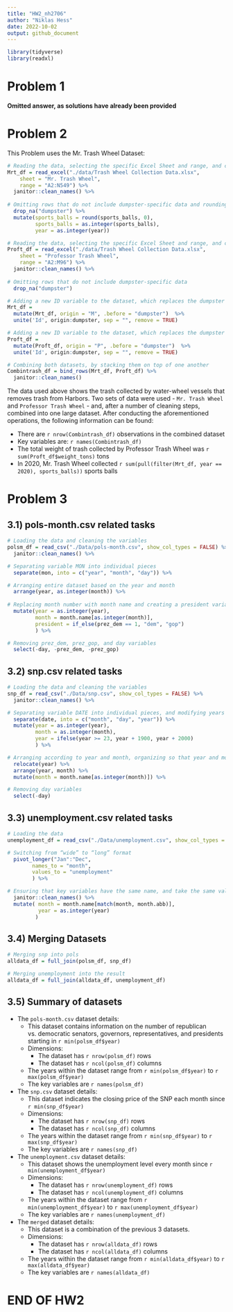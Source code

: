 ```yaml
---
title: "HW2_nh2706"
author: "Niklas Hess"
date: 2022-10-02
output: github_document
---
```


```r
library(tidyverse)
library(readxl)
```

# Problem 1

**Omitted answer, as solutions have already been provided**

# Problem 2

This Problem uses the Mr. Trash Wheel Dataset:

```r
# Reading the data, selecting the specific Excel Sheet and range, and cleaning the names
Mrt_df = read_excel("./data/Trash Wheel Collection Data.xlsx",
    sheet = "Mr. Trash Wheel",
    range = "A2:N549") %>% 
  janitor::clean_names() %>% 
  
# Omitting rows that do not include dumpster-specific data and rounding the number of sports balls to the nearest integer
  drop_na("dumpster") %>% 
  mutate(sports_balls = round(sports_balls, 0),
         sports_balls = as.integer(sports_balls),
         year = as.integer(year))
```

```r
# Reading the data, selecting the specific Excel Sheet and range, and cleaning the names
Proft_df = read_excel("./data/Trash Wheel Collection Data.xlsx",
    sheet = "Professor Trash Wheel",
    range = "A2:M96") %>%  
  janitor::clean_names() %>% 
  
# Omitting rows that do not include dumpster-specific data
  drop_na("dumpster")
```


```r
# Adding a new ID variable to the dataset, which replaces the dumpster variable
Mrt_df =
  mutate(Mrt_df, origin = "M", .before = "dumpster")  %>% 
  unite('Id', origin:dumpster, sep = "", remove = TRUE)

# Adding a new ID variable to the dataset, which replaces the dumpster variable
Proft_df =
  mutate(Proft_df, origin = "P", .before = "dumpster")  %>% 
  unite('Id', origin:dumpster, sep = "", remove = TRUE)

# Combining both datasets, by stacking them on top of one another
Combintrash_df = bind_rows(Mrt_df, Proft_df) %>% 
  janitor::clean_names()
```

The data used above shows the trash collected by water-wheel vessels that removes trash from Harbors. Two sets of data were used - `Mr. Trash Wheel` and `Professor Trash Wheel` - and, after a number of cleaning steps, combined into one large dataset. After conducting the aforementioned operations, the following information can be found:

-   There are `r nrow(Combintrash_df)` observations in the combined dataset
-   Key variables are: `r names(Combintrash_df)`
-   The total weight of trash collected by Professor Trash Wheel was `r sum(Proft_df$weight_tons)` tons
-   In 2020, Mr. Trash Wheel collected `r sum(pull(filter(Mrt_df, year == 2020), sports_balls))` sports balls

# Problem 3

## 3.1) pols-month.csv related tasks

```r
# Loading the data and cleaning the variables
polsm_df = read_csv("./Data/pols-month.csv", show_col_types = FALSE) %>%
  janitor::clean_names() %>%

# Separating variable MON into individual pieces
  separate(mon, into = c("year", "month", "day")) %>%

# Arranging entire dataset based on the year and month
  arrange(year, as.integer(month)) %>%
  
# Replacing month number with month name and creating a president variable taking values gop and dem
  mutate(year = as.integer(year),
         month = month.name[as.integer(month)],
         president = if_else(prez_dem == 1, "dem", "gop")
         ) %>%

# Removing prez_dem, prez_gop, and day variables
  select(-day, -prez_dem, -prez_gop)
```

## 3.2) snp.csv related tasks

```r
# Loading the data and cleaning the variables
snp_df = read_csv("./Data/snp.csv", show_col_types = FALSE) %>%
  janitor::clean_names() %>%

# Separating variable DATE into individual pieces, and modifying years to show long version
  separate(date, into = c("month", "day", "year")) %>%
  mutate(year = as.integer(year),
         month = as.integer(month),
         year = ifelse(year >= 23, year + 1900, year + 2000)
         ) %>%

# Arranging according to year and month, organizing so that year and month are the leading columns, and converting month to long-format
  relocate(year) %>%
  arrange(year, month) %>%
  mutate(month = month.name[as.integer(month)]) %>%

# Removing day variables
  select(-day)
```

## 3.3) unemployment.csv related tasks

```r
# Loading the data
unemployment_df = read_csv("./Data/unemployment.csv", show_col_types = FALSE) %>%

# Switching from “wide” to “long” format
  pivot_longer("Jan":"Dec",
        names_to = "month",
        values_to = "unemployment"
        ) %>%

# Ensuring that key variables have the same name, and take the same values
  janitor::clean_names() %>%
  mutate( month = month.name[match(month, month.abb)],
          year = as.integer(year)
         )
```

## 3.4) Merging Datasets

```r
# Merging snp into pols
alldata_df = full_join(polsm_df, snp_df)

# Merging unemployment into the result
alldata_df = full_join(alldata_df, unemployment_df)
```


## 3.5) Summary of datasets

-   The `pols-month.csv` dataset details:
    -   This dataset contains information on the number of republican vs. democratic senators, governors, representatives, and presidents starting in `r min(polsm_df$year)`
    -   Dimensions:
        -   The dataset has `r nrow(polsm_df)` rows
        -   The dataset has `r ncol(polsm_df)` columns
    -   The years within the dataset range from `r min(polsm_df$year)` to `r max(polsm_df$year)`
    -   The key variables are `r names(polsm_df)`

-   The `snp.csv` dataset details:
    -   This dataset indicates the closing price of the SNP each month since `r min(snp_df$year)`
    -   Dimensions:
        -   The dataset has `r nrow(snp_df)` rows
        -   The dataset has `r ncol(snp_df)` columns
    -   The years within the dataset range from `r min(snp_df$year)` to `r max(snp_df$year)`
    -   The key variables are `r names(snp_df)`

-   The `unemployment.csv` dataset details:
    -   This dataset shows the unemployment level every month since `r min(unemployment_df$year)`
    -   Dimensions:
        -   The dataset has `r nrow(unemployment_df)` rows
        -   The dataset has `r ncol(unemployment_df)` columns
    -   The years within the dataset range from `r min(unemployment_df$year)` to `r max(unemployment_df$year)`
    -   The key variables are `r names(unemployment_df)`

-   The `merged` dataset details:
    -   This dataset is a combination of the previous 3 datasets.
    -   Dimensions:
        -   The dataset has `r nrow(alldata_df)` rows
        -   The dataset has `r ncol(alldata_df)` columns
    -   The years within the dataset range from `r min(alldata_df$year)` to `r max(alldata_df$year)`
    -   The key variables are `r names(alldata_df)`

# END OF HW2
